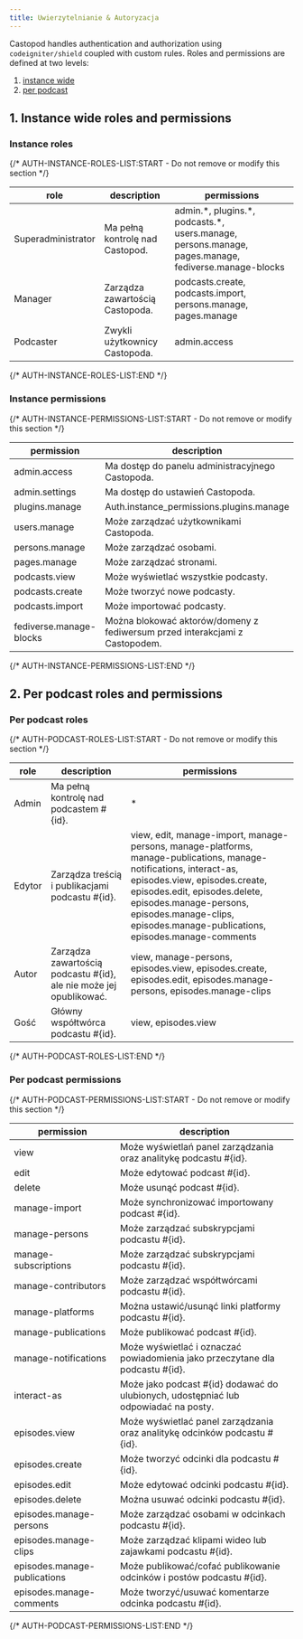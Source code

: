```yaml
---
title: Uwierzytelnianie & Autoryzacja
---
```


Castopod handles authentication and authorization using `codeigniter/shield`
coupled with custom rules. Roles and permissions are defined at two levels:

1. [instance wide](#1-instance-wide-roles-and-permissions)
2. [per podcast](#2-per-podcast-roles-and-permissions)

## 1. Instance wide roles and permissions

### Instance roles

{/* AUTH-INSTANCE-ROLES-LIST:START - Do not remove or modify this section */}

| role               | description                     | permissions                                                                                            |
| ------------------ | ------------------------------- | ------------------------------------------------------------------------------------------------------ |
| Superadministrator | Ma pełną kontrolę nad Castopod. | admin.\*, plugins.\*, podcasts.\*, users.manage, persons.manage, pages.manage, fediverse.manage-blocks |
| Manager            | Zarządza zawartością Castopoda. | podcasts.create, podcasts.import, persons.manage, pages.manage                                         |
| Podcaster          | Zwykli użytkownicy Castopoda.   | admin.access                                                                                           |

{/* AUTH-INSTANCE-ROLES-LIST:END */}

### Instance permissions

{/* AUTH-INSTANCE-PERMISSIONS-LIST:START - Do not remove or modify this section */}

| permission              | description                                                                 |
| ----------------------- | --------------------------------------------------------------------------- |
| admin.access            | Ma dostęp do panelu administracyjnego Castopoda.                            |
| admin.settings          | Ma dostęp do ustawień Castopoda.                                            |
| plugins.manage          | Auth.instance_permissions.plugins.manage                                    |
| users.manage            | Może zarządzać użytkownikami Castopoda.                                     |
| persons.manage          | Może zarządzać osobami.                                                     |
| pages.manage            | Może zarządzać stronami.                                                    |
| podcasts.view           | Może wyświetlać wszystkie podcasty.                                         |
| podcasts.create         | Może tworzyć nowe podcasty.                                                 |
| podcasts.import         | Może importować podcasty.                                                   |
| fediverse.manage-blocks | Można blokować aktorów/domeny z fediwersum przed interakcjami z Castopodem. |

{/* AUTH-INSTANCE-PERMISSIONS-LIST:END */}

## 2. Per podcast roles and permissions

### Per podcast roles

{/* AUTH-PODCAST-ROLES-LIST:START - Do not remove or modify this section */}

| role   | description                                                          | permissions                                                                                                                                                                                                                                                                                 |
| ------ | -------------------------------------------------------------------- | ------------------------------------------------------------------------------------------------------------------------------------------------------------------------------------------------------------------------------------------------------------------------------------------- |
| Admin  | Ma pełną kontrolę nad podcastem #\{id\}.                             | \*                                                                                                                                                                                                                                                                                          |
| Edytor | Zarządza treścią i publikacjami podcastu #\{id\}.                    | view, edit, manage-import, manage-persons, manage-platforms, manage-publications, manage-notifications, interact-as, episodes.view, episodes.create, episodes.edit, episodes.delete, episodes.manage-persons, episodes.manage-clips, episodes.manage-publications, episodes.manage-comments |
| Autor  | Zarządza zawartością podcastu #\{id\}, ale nie może jej opublikować. | view, manage-persons, episodes.view, episodes.create, episodes.edit, episodes.manage-persons, episodes.manage-clips                                                                                                                                                                         |
| Gość   | Główny współtwórca podcastu #\{id\}.                                 | view, episodes.view                                                                                                                                                                                                                                                                         |

{/* AUTH-PODCAST-ROLES-LIST:END */}

### Per podcast permissions

{/* AUTH-PODCAST-PERMISSIONS-LIST:START - Do not remove or modify this section */}

| permission                   | description                                                                           |
| ---------------------------- | ------------------------------------------------------------------------------------- |
| view                         | Może wyświetlań panel zarządzania oraz analitykę podcastu #\{id\}.                    |
| edit                         | Może edytować podcast #\{id\}.                                                        |
| delete                       | Może usunąć podcast #\{id\}.                                                          |
| manage-import                | Może synchronizować importowany podcast #\{id\}.                                      |
| manage-persons               | Może zarządzać subskrypcjami podcastu #\{id\}.                                        |
| manage-subscriptions         | Może zarządzać subskrypcjami podcastu #\{id\}.                                        |
| manage-contributors          | Może zarządzać współtwórcami podcastu #\{id\}.                                        |
| manage-platforms             | Można ustawić/usunąć linki platformy podcastu #\{id\}.                                |
| manage-publications          | Może publikować podcast #\{id\}.                                                      |
| manage-notifications         | Może wyświetlać i oznaczać powiadomienia jako przeczytane dla podcastu #\{id\}.       |
| interact-as                  | Może jako podcast #\{id\} dodawać do ulubionych, udostępniać lub odpowiadać na posty. |
| episodes.view                | Może wyświetlać panel zarządzania oraz analitykę odcinków podcastu #\{id\}.           |
| episodes.create              | Może tworzyć odcinki dla podcastu #\{id\}.                                            |
| episodes.edit                | Może edytować odcinki podcastu #\{id\}.                                               |
| episodes.delete              | Można usuwać odcinki podcastu #\{id\}.                                                |
| episodes.manage-persons      | Może zarządzać osobami w odcinkach podcastu #\{id\}.                                  |
| episodes.manage-clips        | Może zarządzać klipami wideo lub zajawkami podcastu #\{id\}.                          |
| episodes.manage-publications | Może publikować/cofać publikowanie odcinków i postów podcastu #\{id\}.                |
| episodes.manage-comments     | Może tworzyć/usuwać komentarze odcinka podcastu #\{id\}.                              |

{/* AUTH-PODCAST-PERMISSIONS-LIST:END */}
